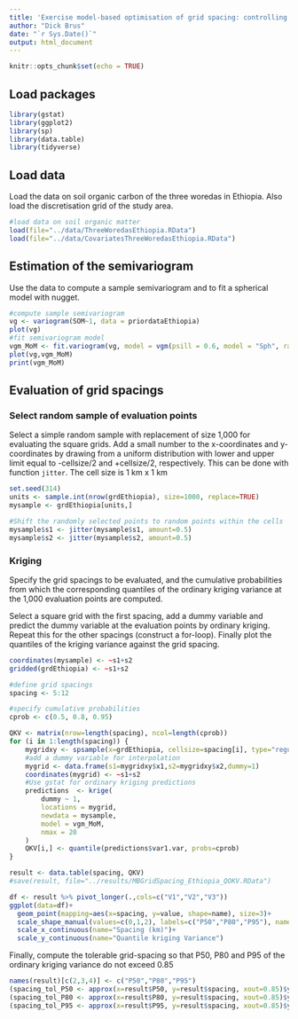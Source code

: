 ```yaml
---
title: 'Exercise model-based optimisation of grid spacing: controlling a quantile of the ordinary kriging variance'
author: "Dick Brus"
date: "`r Sys.Date()`"
output: html_document
---
```


```r
knitr::opts_chunk$set(echo = TRUE)
```

## Load packages

```r
library(gstat)
library(ggplot2)
library(sp)
library(data.table)
library(tidyverse)
```

## Load data

Load the data on soil organic carbon of the three woredas in Ethiopia. Also load the discretisation grid of the study area.

```r
#load data on soil organic matter
load(file="../data/ThreeWoredasEthiopia.RData")
load(file="../data/CovariatesThreeWoredasEthiopia.RData")
```

## Estimation of the semivariogram

Use the data to compute a sample semivariogram and to fit a spherical model with nugget.

```r
#compute sample semivariogram
vg <- variogram(SOM~1, data = priordataEthiopia)
plot(vg)
#fit semivariogram model
vgm_MoM <- fit.variogram(vg, model = vgm(psill = 0.6, model = "Sph", range = 40, nugget = 0.6))
plot(vg,vgm_MoM)
print(vgm_MoM)
```

## Evaluation of grid spacings

### Select random sample of evaluation points

Select a simple random sample with replacement of size 1,000 for evaluating the square grids. Add a small number to the x-coordinates and y-coordinates by drawing from a uniform distribution with lower and upper limit equal to -cellsize/2 and +cellsize/2, respectively. This can be done with function `jitter`. The cell size is 1 km x 1 km

```r
set.seed(314)
units <- sample.int(nrow(grdEthiopia), size=1000, replace=TRUE)
mysample <- grdEthiopia[units,]

#Shift the randomly selected points to random points within the cells
mysample$s1 <- jitter(mysample$s1, amount=0.5)
mysample$s2 <- jitter(mysample$s2, amount=0.5)
```

### Kriging

Specify the grid spacings to be evaluated, and the cumulative probabilities from which the corresponding quantiles of the ordinary kriging variance at the 1,000 evaluation points are computed.

Select a square grid with the first spacing, add a dummy variable and predict the dummy variable at the evaluation points by ordinary kriging.  Repeat this for the other spacings (construct a for-loop). Finally plot the quantiles of the kriging variance against the grid spacing.

```r
coordinates(mysample) <- ~s1+s2
gridded(grdEthiopia) <- ~s1+s2

#define grid spacings
spacing <- 5:12

#specify cumulative probabilities
cprob <- c(0.5, 0.8, 0.95)

QKV <- matrix(nrow=length(spacing), ncol=length(cprob))
for (i in 1:length(spacing)) {
    mygridxy <- spsample(x=grdEthiopia, cellsize=spacing[i], type="regular", offset=c(0.5,0.5))
    #add a dummy variable for interpolation
    mygrid <- data.frame(s1=mygridxy$x1,s2=mygridxy$x2,dummy=1)
    coordinates(mygrid) <- ~s1+s2
    #Use gstat for ordinary kriging predictions
    predictions  <- krige(
        dummy ~ 1,
        locations = mygrid,
        newdata = mysample,
        model = vgm_MoM,
        nmax = 20
    )
    QKV[i,] <- quantile(predictions$var1.var, probs=cprob)
}

result <- data.table(spacing, QKV)
#save(result, file="../results/MBGridSpacing_Ethiopia_QOKV.RData")

df <- result %>% pivot_longer(.,cols=c("V1","V2","V3"))
ggplot(data=df)+
  geom_point(mapping=aes(x=spacing, y=value, shape=name), size=3)+
  scale_shape_manual(values=c(0,1,2), labels=c("P50","P80","P95"), name="Criterion") +
  scale_x_continuous(name="Spacing (km)")+
  scale_y_continuous(name="Quantile kriging Variance")
```
Finally, compute the tolerable grid-spacing so that P50, P80 and P95 of the ordinary kriging variance do not exceed 0.85

```r
names(result)[c(2,3,4)] <- c("P50","P80","P95")
(spacing_tol_P50 <- approx(x=result$P50, y=result$spacing, xout=0.85)$y)
(spacing_tol_P80 <- approx(x=result$P80, y=result$spacing, xout=0.85)$y)
(spacing_tol_P95 <- approx(x=result$P95, y=result$spacing, xout=0.85)$y)

```

